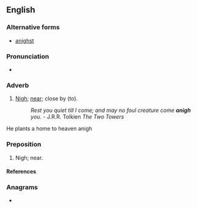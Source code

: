 ==English==

===Alternative forms===
* [[anighst]] {{qualifier|obsolete}}

===Pronunciation===
* {{IPA|/əˈnai/|lang=en}}

===Adverb===
{{en-adv}}

# {{lb|en|archaic}} [[nigh|Nigh]]; [[near]]; close by (to).
#: ''Rest you quiet till I come; and may no foul creature come '''anigh''' you.'' - J.R.R. Tolkien ''The Two Towers''

He plants a home to heaven anigh

===Preposition===
{{en-prep}}

# {{lb|en|archaic}} Nigh; near.

====References====
{{R:Century 1911}}

===Anagrams===
* {{anagrams|en|a=aghin|Ghani|Hagin|ahing|ghani|hangi}}